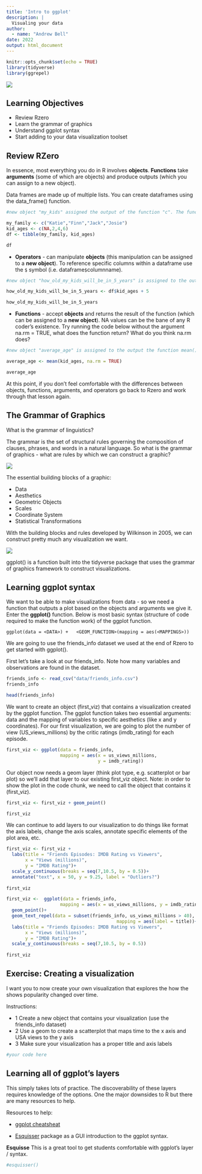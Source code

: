 ```yaml
---
title: 'Intro to ggplot'
description: |
  Visualing your data
author: 
  - name: "Andrew Bell"
date: 2022
output: html_document
---
```


```r
knitr::opts_chunk$set(echo = TRUE)
library(tidyverse)
library(ggrepel)
```

![](images/stephen-leonardi-Zn2McoYVU7k-unsplash-01.jpg)

## Learning Objectives

-   Review Rzero
-   Learn the grammar of graphics
-   Understand ggplot syntax
-   Start adding to your data visualization toolset

## Review RZero

In essence, most everything you do in R involves **objects**. **Functions** take **arguments** (some of which are objects) and produce outputs (which you can assign to a new object).

Data frames are made up of multiple lists. You can create dataframes using the data_frame() function.

```r
#new object "my_kids" assigned the output of the function "c". The function c creates a list of strings(my_family) or numbers(kid_ages)

my_family <- c("Katie","Finn","Jack","Josie")
kid_ages <- c(NA,2,4,6)
df <- tibble(my_family, kid_ages)

df
```

-   **Operators** - can manipulate **objects** (this manipulation can be assigned to a **new object**). To reference specific columns within a dataframe use the `$` symbol (i.e. dataframe`$`columnname).

```r
#new object "how_old_my_kids_will_be_in_5_years" is assigned to the output of kids_ages plus 5

how_old_my_kids_will_be_in_5_years <- df$kid_ages + 5 

how_old_my_kids_will_be_in_5_years
```

-   **Functions** - accept **objects** and returns the result of the function (which can be assigned to a **new object**). NA values can be the bane of any R coder's existence. Try running the code below without the argument na.rm = TRUE, what does the function return? What do you think na.rm does?

```r
#new object "average_age" is assigned to the output the function mean() which is accepting the kid_ages object

average_age <- mean(kid_ages, na.rm = TRUE)

average_age
```

At this point, if you don't feel comfortable with the differences between objects, functions, arguments, and operators go back to Rzero and work through that lesson again.

## The Grammar of Graphics

What is the grammar of linguistics?

The grammar is the set of structural rules governing the composition of clauses, phrases, and words in a natural language. So what is the grammar of graphics - what are rules by which we can construct a graphic?

![](images/Screen%20Shot%202022-06-16%20at%208.59.31%20AM.png)

The essential building blocks of a graphic:

-   Data
-   Aesthetics
-   Geometric Objects
-   Scales
-   Coordinate System
-   Statistical Transformations

With the building blocks and rules developed by Wilkinson in 2005, we can construct pretty much any visualization we want.

![](images/Screen%20Shot%202022-06-16%20at%209.01.19%20AM.png)

ggplot() is a function built into the tidyverse package that uses the grammar of graphics framework to construct visualizations.

## Learning ggplot syntax

We want to be able to make visualizations from data - so we need a function that outputs a plot based on the objects and arguments we give it. Enter the **ggplot()** function. Below is most basic syntax (structure of code required to make the function work) of the ggplot function.

`ggplot(data = <DATA>) +   <GEOM_FUNCTION>(mapping = aes(<MAPPINGS>))`

We are going to use the friends_info dataset we used at the end of Rzero to get started with ggplot().

First let's take a look at our friends_info. Note how many variables and observations are found in the dataset.

```r
friends_info <- read_csv("data/friends_info.csv")
friends_info

head(friends_info)
```

We want to create an object (first_viz) that contains a visualization created by the ggplot function. The ggplot function takes two essential arguments: data and the mapping of variables to specific aesthetics (like x and y coordinates). For our first visualization, we are going to plot the number of view (US_views_millions) by the critic ratings (imdb_rating) for each episode.

```r
first_viz <- ggplot(data = friends_info, 
                    mapping = aes(x = us_views_millions, 
                                  y = imdb_rating))
```

Our object now needs a geom layer (think plot type, e.g. scatterplot or bar plot) so we'll add that layer to our existing first_viz object. Note: in order to show the plot in the code chunk, we need to call the object that contains it (first_viz).

```r
first_viz <- first_viz + geom_point()

first_viz
```

We can continue to add layers to our visualization to do things like format the axis labels, change the axis scales, annotate specific elements of the plot area, etc.

```r
first_viz <- first_viz + 
  labs(title = "Friends Episodes: IMDB Rating vs Viewers", 
       x = "Views (millions)", 
       y = "IMDB Rating")+
  scale_y_continuous(breaks = seq(7,10.5, by = 0.5))+
  annotate("text", x = 50, y = 9.25, label = "Outliers?")
  
first_viz
```

```r
first_viz <-  ggplot(data = friends_info, 
                    mapping = aes(x = us_views_millions, y = imdb_rating))+
  geom_point()+
  geom_text_repel(data = subset(friends_info, us_views_millions > 40),
                                         mapping = aes(label = title))+
  labs(title = "Friends Episodes: IMDB Rating vs Viewers", 
       x = "Views (millions)", 
       y = "IMDB Rating")+
  scale_y_continuous(breaks = seq(7,10.5, by = 0.5))
  
first_viz
```

## Exercise: Creating a visualization

I want you to now create your own visualization that explores the how the shows popularity changed over time.

Instructions:

-   1 Create a new object that contains your visualization (use the friends_info dataset)
-   2 Use a geom to create a scatterplot that maps time to the x axis and USA views to the y axis
-   3 Make sure your visualization has a proper title and axis labels

```r
#your code here
```

## Learning all of ggplot's layers

This simply takes lots of practice. The discoverability of these layers requires knowledge of the options. One the major downsides to R but there are many resources to help.

Resources to help:

-   [ggplot cheatsheat](https://github.com/rstudio/cheatsheets/raw/master/data-visualization-2.1.pdf)

-   [Esquisser](https://dreamrs.github.io/esquisse/) package as a GUI introduction to the ggplot syntax.

**Esquisse** This is a great tool to get students comfortable with ggplot's layer / syntax.

```r
#esquisser()
```
